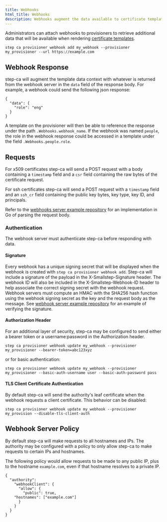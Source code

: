 ```yaml
---
title: Webhooks
html_title: Webhooks
description: Webhooks augment the data available to certificate templates
---
```


Administrators can attach webhooks to provisioners to retrieve additional data that will be available when rendering [certificate templates](/docs/step-ca/templates).

```
step ca provisioner webhook add my_webhook --provisioner my_provisioner --url https://example.com
```

## Webhook Response

step-ca will augment the template data context with whatever is returned from the webhook server in the `data` field of the response body.
For example, a webhook could send the following json response:
```
{
  "data": {
    "role": "eng"
  }
}
```

A template on the provisioner will then be able to reference the response under the path `.Webhooks.webhook_name`.
If the webhook was named `people`, the role in the webhook response could be accessed in a template under the field `.Webhooks.people.role`.

## Requests

For x509 certificates step-ca will send a POST request with a body containing a `timestamp` field and a `csr` field containing the raw bytes of the certificate request.

For ssh certificates step-ca will send a POST request with a `timestamp` field and an `ssh_cr` field containing the public key bytes, key type, key ID, and principals.

Refer to the [webhooks server example repository](https://github.com/smallstep/webhooks) for an implementation in Go of parsing the request body.

### Authentication

The webhook server must authenticate step-ca before responding with data.

#### Signature

Every webhook has a unique signing secret that will be displayed when the webhook is created with `step ca provisioner webhook add`.
Step-ca will include a signature of the payload in the X-Smallstep-Signature header.
The webhook ID will also be included in the X-Smallstep-Webhook-ID header to help associate the correct signing secret with the webhook request.
Webhook servers must compute an HMAC with the SHA256 hash function using the webhook signing secret as the key and the request body as the message.
See [webhook server example repository](https://github.com/smallstep/webhooks) for an example of verifying the signature.

#### Authorization Header

For an additional layer of security, step-ca may be configured to send either a bearer token or a username:password in the Authorization header.

```
step ca provisioner webhook update my_webhook --provisioner my_provisioner --bearer-token=abc123xyz
```

or for basic authentication:

```
step ca provisioner webhook update my_webhook --provisioner my_provisioner --basic-auth-username user --basic-auth-password pass
```

#### TLS Client Certificate Authentication

By default step-ca will send the authority's leaf certificate when the webhook requests a client certificate.
This behavior can be disabled:

```
step ca provisioner webhook update my_webhook --provisioner my_provision --disable-tls-client-auth
```

## Webhook Server Policy

By default step-ca will make requests to all hostnames and IPs.
The authority may be configured with a policy to only allow step-ca to make requests to certain IPs and hostnames.

The following policy would allow requests to be made to any public IP, plus to the hostname `example.com`, even if that hostname resolves to a private IP.

```
{
  "authority":
    "webhookClient": {
      "allow": {
        "public": true,
	"hostnames": ["example.com"]
      }
    }
  }
}
```
